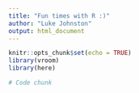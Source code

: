 ```yaml
---
title: "Fun times with R :)"
author: "Luke Johnston"
output: html_document
---
```


```r
knitr::opts_chunk$set(echo = TRUE)
library(vroom)
library(here)
```

```r
# Code chunk
```

